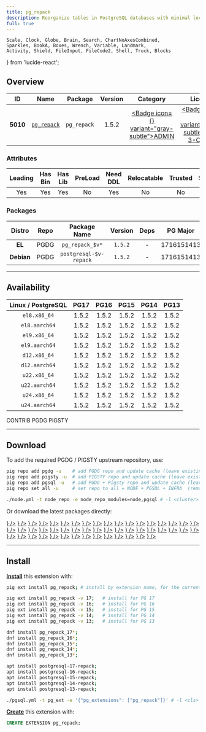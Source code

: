 ```yaml
---
title: pg_repack
description: Reorganize tables in PostgreSQL databases with minimal locks
full: true
---
```


    Scale, Clock, Globe, Brain, Search, ChartNoAxesCombined,
    Sparkles, BookA, Boxes, Wrench, Variable, Landmark,
    Activity, Shield, FileInput, FileCode2, Shell, Truck, Blocks
} from 'lucide-react';

## Overview

| <TooltipIconButton tooltip="Extension unique identifier" side="top">ID</TooltipIconButton> | <TooltipIconButton tooltip="Extension name" side="top">Name</TooltipIconButton> | <TooltipIconButton tooltip="Package name for installation" side="top">Package</TooltipIconButton> | <TooltipIconButton tooltip="Latest available extension version" side="top">Version</TooltipIconButton> | <TooltipIconButton tooltip="Extension category" side="top">Category</TooltipIconButton> | <TooltipIconButton tooltip="Open source license" side="top">License</TooltipIconButton> | <TooltipIconButton tooltip="Programming language" side="top">Lang</TooltipIconButton> |
|:--------:|:--------:|:----------:|:--------------:|:---------------------------------------:|:------------------------------------------------------:|:----:|
| **5010** | [`pg_repack`](https://github.com/reorg/pg_repack) | `pg_repack` | 1.5.2 | <a href="/ext/admin" className="no-underline"><Badge icon={<Landmark />} variant="gray-subtle">ADMIN</Badge></a> | <a href="/ext/list/license#bsd-3-clause" className="no-underline"><Badge icon={<Scale />} variant="blue-subtle">BSD 3-Clause</Badge></a> | <a href="/ext/list/lang#c"><Badge icon={<FileCode2 />} variant="blue-subtle">C</Badge></a> |

### Attributes

| <TooltipIconButton tooltip="The Primary Leading extension in the Package" side="top">Leading</TooltipIconButton> | <TooltipIconButton tooltip="Contains binary utils" side="top">Has Bin</TooltipIconButton> | <TooltipIconButton tooltip="Contains .so shared library files" side="top">Has Lib</TooltipIconButton> | <TooltipIconButton tooltip="Requires preloading via shared_preload_libraries" side="top">PreLoad</TooltipIconButton> | <TooltipIconButton tooltip="Requires CREATE EXTENSION DDL command" side="top">Need DDL</TooltipIconButton> | <TooltipIconButton tooltip="Can be installed in any schema" side="top">Relocatable</TooltipIconButton> | <TooltipIconButton tooltip="Can be created by non-superuser" side="top">Trusted</TooltipIconButton> | <TooltipIconButton tooltip="Schemas used by this extension" side="top">Schemas</TooltipIconButton> |
|:-------:|:-------:|:-------:|:-------:|:--------:|:-----------:|:-------:|:-------:|
| Yes | Yes | Yes | No | Yes | No | No | - |

### Packages

| <TooltipIconButton tooltip="Linux distribution family, EL or Debian" side="top">Distro</TooltipIconButton> | <TooltipIconButton tooltip="Package repository" side="top">Repo</TooltipIconButton> | <TooltipIconButton tooltip="The RPM/DEB Package Name Pattern (replace $v with real pg major)" side="top">Package Name</TooltipIconButton> | <TooltipIconButton tooltip="Latest package version" side="top">Version</TooltipIconButton> | <TooltipIconButton tooltip="RPM/DEB Package dependencies" side="top">Deps</TooltipIconButton> | <TooltipIconButton tooltip="Available in these PostgreSQL Major Versions" side="top">PG Major</TooltipIconButton> |
|:----------:|:--------:|:------------------------:|:-----------:|:------------:|:------------------:|
|   **EL**   | <Badge variant="blue-subtle"><span className="font-bold">PGDG</span></Badge> | `pg_repack_$v*` | `1.5.2` | - | <Badge variant="green-subtle">17</Badge><Badge variant="green-subtle">16</Badge><Badge variant="green-subtle">15</Badge><Badge variant="green-subtle">14</Badge><Badge variant="green-subtle">13</Badge> |
| **Debian** | <Badge variant="blue-subtle"><span className="font-bold">PGDG</span></Badge> | `postgresql-$v-repack` | `1.5.2` | - | <Badge variant="green-subtle">17</Badge><Badge variant="green-subtle">16</Badge><Badge variant="green-subtle">15</Badge><Badge variant="green-subtle">14</Badge><Badge variant="green-subtle">13</Badge> |



------

## Availability

| <TooltipIconButton tooltip="Linux Distro Arch / PostgreSQL Major Version" side="top">Linux / PostgreSQL </TooltipIconButton> | **PG17** | **PG16** | **PG15** | **PG14** | **PG13** |
|:-----:|:-----:|:-----:|:-----:|:-----:|:-----:|
| `el8.x86_64` | <Badge variant="blue-subtle">1.5.2</Badge> | <Badge variant="blue-subtle">1.5.2</Badge> | <Badge variant="blue-subtle">1.5.2</Badge> | <Badge variant="blue-subtle">1.5.2</Badge> | <Badge variant="blue-subtle">1.5.2</Badge> |
| `el8.aarch64` | <Badge variant="blue-subtle">1.5.2</Badge> | <Badge variant="blue-subtle">1.5.2</Badge> | <Badge variant="blue-subtle">1.5.2</Badge> | <Badge variant="blue-subtle">1.5.2</Badge> | <Badge variant="blue-subtle">1.5.2</Badge> |
| `el9.x86_64` | <Badge variant="blue-subtle">1.5.2</Badge> | <Badge variant="blue-subtle">1.5.2</Badge> | <Badge variant="blue-subtle">1.5.2</Badge> | <Badge variant="blue-subtle">1.5.2</Badge> | <Badge variant="blue-subtle">1.5.2</Badge> |
| `el9.aarch64` | <Badge variant="blue-subtle">1.5.2</Badge> | <Badge variant="blue-subtle">1.5.2</Badge> | <Badge variant="blue-subtle">1.5.2</Badge> | <Badge variant="blue-subtle">1.5.2</Badge> | <Badge variant="blue-subtle">1.5.2</Badge> |
| `d12.x86_64` | <Badge variant="blue-subtle">1.5.2</Badge> | <Badge variant="blue-subtle">1.5.2</Badge> | <Badge variant="blue-subtle">1.5.2</Badge> | <Badge variant="blue-subtle">1.5.2</Badge> | <Badge variant="blue-subtle">1.5.2</Badge> |
| `d12.aarch64` | <Badge variant="blue-subtle">1.5.2</Badge> | <Badge variant="blue-subtle">1.5.2</Badge> | <Badge variant="blue-subtle">1.5.2</Badge> | <Badge variant="blue-subtle">1.5.2</Badge> | <Badge variant="blue-subtle">1.5.2</Badge> |
| `u22.x86_64` | <Badge variant="blue-subtle">1.5.2</Badge> | <Badge variant="blue-subtle">1.5.2</Badge> | <Badge variant="blue-subtle">1.5.2</Badge> | <Badge variant="blue-subtle">1.5.2</Badge> | <Badge variant="blue-subtle">1.5.2</Badge> |
| `u22.aarch64` | <Badge variant="blue-subtle">1.5.2</Badge> | <Badge variant="blue-subtle">1.5.2</Badge> | <Badge variant="blue-subtle">1.5.2</Badge> | <Badge variant="blue-subtle">1.5.2</Badge> | <Badge variant="blue-subtle">1.5.2</Badge> |
| `u24.x86_64` | <Badge variant="blue-subtle">1.5.2</Badge> | <Badge variant="blue-subtle">1.5.2</Badge> | <Badge variant="blue-subtle">1.5.2</Badge> | <Badge variant="blue-subtle">1.5.2</Badge> | <Badge variant="blue-subtle">1.5.2</Badge> |
| `u24.aarch64` | <Badge variant="blue-subtle">1.5.2</Badge> | <Badge variant="blue-subtle">1.5.2</Badge> | <Badge variant="blue-subtle">1.5.2</Badge> | <Badge variant="blue-subtle">1.5.2</Badge> | <Badge variant="blue-subtle">1.5.2</Badge> |

<Badge variant="green-subtle"><span className="font-black">CONTRIB</span></Badge> <Badge variant="blue-subtle"><span className="font-black">PGDG</span></Badge> <Badge variant="amber-subtle"><span className="font-black">PIGSTY</span></Badge>

------

## Download

To add the required PGDG / PIGSTY upstream repository, use:

```bash tab="pig"
pig repo add pgdg -u    # add PGDG repo and update cache (leave existing repos)
pig repo add pigsty -u  # add PIGSTY repo and update cache (leave existing repos)
pig repo add pgsql -u   # add PGDG + Pigsty repo and update cache (leave existing repos)
pig repo set all -u     # set repo to all = NODE + PGSQL + INFRA  (remove existing repos)
```
```bash tab="pigsty"
./node.yml -t node_repo -e node_repo_modules=node,pgsql # -l <cluster>
```

Or download the latest packages directly:

<Files>
    <Folder name="el8.x86_64">
        <a href="https://download.postgresql.org/pub/repos/yum/17/redhat/rhel-8-x86_64/pg_repack_17-1.5.2-1PGDG.rhel8.x86_64.rpm"><File name="pg_repack_17-1.5.2-1PGDG.rhel8.x86_64.rpm" icon={<Package className="text-emerald-500" />} /></a>
        <a href="https://download.postgresql.org/pub/repos/yum/16/redhat/rhel-8-x86_64/pg_repack_16-1.5.2-1PGDG.rhel8.x86_64.rpm"><File name="pg_repack_16-1.5.2-1PGDG.rhel8.x86_64.rpm" icon={<Package className="text-emerald-500" />} /></a>
        <a href="https://download.postgresql.org/pub/repos/yum/15/redhat/rhel-8-x86_64/pg_repack_15-1.5.2-1PGDG.rhel8.x86_64.rpm"><File name="pg_repack_15-1.5.2-1PGDG.rhel8.x86_64.rpm" icon={<Package className="text-emerald-500" />} /></a>
        <a href="https://download.postgresql.org/pub/repos/yum/14/redhat/rhel-8-x86_64/pg_repack_14-1.5.2-1PGDG.rhel8.x86_64.rpm"><File name="pg_repack_14-1.5.2-1PGDG.rhel8.x86_64.rpm" icon={<Package className="text-emerald-500" />} /></a>
        <a href="https://download.postgresql.org/pub/repos/yum/13/redhat/rhel-8-x86_64/pg_repack_13-1.5.2-1PGDG.rhel8.x86_64.rpm"><File name="pg_repack_13-1.5.2-1PGDG.rhel8.x86_64.rpm" icon={<Package className="text-emerald-500" />} /></a>
    </Folder>
    <Folder name="el8.aarch64">
        <a href="https://download.postgresql.org/pub/repos/yum/17/redhat/rhel-8-aarch64/pg_repack_17-1.5.2-1PGDG.rhel8.aarch64.rpm"><File name="pg_repack_17-1.5.2-1PGDG.rhel8.aarch64.rpm" icon={<Package className="text-orange-500" />} /></a>
        <a href="https://download.postgresql.org/pub/repos/yum/16/redhat/rhel-8-aarch64/pg_repack_16-1.5.2-1PGDG.rhel8.aarch64.rpm"><File name="pg_repack_16-1.5.2-1PGDG.rhel8.aarch64.rpm" icon={<Package className="text-orange-500" />} /></a>
        <a href="https://download.postgresql.org/pub/repos/yum/15/redhat/rhel-8-aarch64/pg_repack_15-1.5.2-1PGDG.rhel8.aarch64.rpm"><File name="pg_repack_15-1.5.2-1PGDG.rhel8.aarch64.rpm" icon={<Package className="text-orange-500" />} /></a>
        <a href="https://download.postgresql.org/pub/repos/yum/14/redhat/rhel-8-aarch64/pg_repack_14-1.5.2-1PGDG.rhel8.aarch64.rpm"><File name="pg_repack_14-1.5.2-1PGDG.rhel8.aarch64.rpm" icon={<Package className="text-orange-500" />} /></a>
        <a href="https://download.postgresql.org/pub/repos/yum/13/redhat/rhel-8-aarch64/pg_repack_13-1.5.2-1PGDG.rhel8.aarch64.rpm"><File name="pg_repack_13-1.5.2-1PGDG.rhel8.aarch64.rpm" icon={<Package className="text-orange-500" />} /></a>
    </Folder>
    <Folder name="el9.x86_64">
        <a href="https://download.postgresql.org/pub/repos/yum/17/redhat/rhel-9-x86_64/pg_repack_17-1.5.2-1PGDG.rhel9.x86_64.rpm"><File name="pg_repack_17-1.5.2-1PGDG.rhel9.x86_64.rpm" icon={<Package className="text-emerald-500" />} /></a>
        <a href="https://download.postgresql.org/pub/repos/yum/16/redhat/rhel-9-x86_64/pg_repack_16-1.5.2-1PGDG.rhel9.x86_64.rpm"><File name="pg_repack_16-1.5.2-1PGDG.rhel9.x86_64.rpm" icon={<Package className="text-emerald-500" />} /></a>
        <a href="https://download.postgresql.org/pub/repos/yum/15/redhat/rhel-9-x86_64/pg_repack_15-1.5.2-1PGDG.rhel9.x86_64.rpm"><File name="pg_repack_15-1.5.2-1PGDG.rhel9.x86_64.rpm" icon={<Package className="text-emerald-500" />} /></a>
        <a href="https://download.postgresql.org/pub/repos/yum/14/redhat/rhel-9-x86_64/pg_repack_14-1.5.2-1PGDG.rhel9.x86_64.rpm"><File name="pg_repack_14-1.5.2-1PGDG.rhel9.x86_64.rpm" icon={<Package className="text-emerald-500" />} /></a>
        <a href="https://download.postgresql.org/pub/repos/yum/13/redhat/rhel-9-x86_64/pg_repack_13-1.5.2-1PGDG.rhel9.x86_64.rpm"><File name="pg_repack_13-1.5.2-1PGDG.rhel9.x86_64.rpm" icon={<Package className="text-emerald-500" />} /></a>
    </Folder>
    <Folder name="el9.aarch64">
        <a href="https://download.postgresql.org/pub/repos/yum/17/redhat/rhel-9-aarch64/pg_repack_17-1.5.2-1PGDG.rhel9.aarch64.rpm"><File name="pg_repack_17-1.5.2-1PGDG.rhel9.aarch64.rpm" icon={<Package className="text-orange-500" />} /></a>
        <a href="https://download.postgresql.org/pub/repos/yum/16/redhat/rhel-9-aarch64/pg_repack_16-1.5.2-1PGDG.rhel9.aarch64.rpm"><File name="pg_repack_16-1.5.2-1PGDG.rhel9.aarch64.rpm" icon={<Package className="text-orange-500" />} /></a>
        <a href="https://download.postgresql.org/pub/repos/yum/15/redhat/rhel-9-aarch64/pg_repack_15-1.5.2-1PGDG.rhel9.aarch64.rpm"><File name="pg_repack_15-1.5.2-1PGDG.rhel9.aarch64.rpm" icon={<Package className="text-orange-500" />} /></a>
        <a href="https://download.postgresql.org/pub/repos/yum/14/redhat/rhel-9-aarch64/pg_repack_14-1.5.2-1PGDG.rhel9.aarch64.rpm"><File name="pg_repack_14-1.5.2-1PGDG.rhel9.aarch64.rpm" icon={<Package className="text-orange-500" />} /></a>
        <a href="https://download.postgresql.org/pub/repos/yum/13/redhat/rhel-9-aarch64/pg_repack_13-1.5.2-1PGDG.rhel9.aarch64.rpm"><File name="pg_repack_13-1.5.2-1PGDG.rhel9.aarch64.rpm" icon={<Package className="text-orange-500" />} /></a>
    </Folder>
    <Folder name="d12.x86_64">
        <a href="https://apt.postgresql.org/pub/repos/apt/pool/main/p/pg-repack/postgresql-17-repack_1.5.2-1.pgdg120+1_arm64.deb"><File name="postgresql-17-repack_1.5.2-1.pgdg120+1_arm64.deb" icon={<Box className="text-emerald-500" />} /></a>
        <a href="https://apt.postgresql.org/pub/repos/apt/pool/main/p/pg-repack/postgresql-16-repack_1.5.2-1.pgdg120+1_arm64.deb"><File name="postgresql-16-repack_1.5.2-1.pgdg120+1_arm64.deb" icon={<Box className="text-emerald-500" />} /></a>
        <a href="https://apt.postgresql.org/pub/repos/apt/pool/main/p/pg-repack/postgresql-15-repack_1.5.2-1.pgdg120+1_arm64.deb"><File name="postgresql-15-repack_1.5.2-1.pgdg120+1_arm64.deb" icon={<Box className="text-emerald-500" />} /></a>
        <a href="https://apt.postgresql.org/pub/repos/apt/pool/main/p/pg-repack/postgresql-14-repack_1.5.2-1.pgdg120+1_arm64.deb"><File name="postgresql-14-repack_1.5.2-1.pgdg120+1_arm64.deb" icon={<Box className="text-emerald-500" />} /></a>
        <a href="https://apt.postgresql.org/pub/repos/apt/pool/main/p/pg-repack/postgresql-13-repack_1.5.2-1.pgdg120+1_arm64.deb"><File name="postgresql-13-repack_1.5.2-1.pgdg120+1_arm64.deb" icon={<Box className="text-emerald-500" />} /></a>
    </Folder>
    <Folder name="d12.aarch64">
        <a href="https://apt.postgresql.org/pub/repos/apt/pool/main/p/pg-repack/postgresql-17-repack_1.5.2-1.pgdg120+1_amd64.deb"><File name="postgresql-17-repack_1.5.2-1.pgdg120+1_amd64.deb" icon={<Box className="text-orange-500" />} /></a>
        <a href="https://apt.postgresql.org/pub/repos/apt/pool/main/p/pg-repack/postgresql-16-repack_1.5.2-1.pgdg120+1_amd64.deb"><File name="postgresql-16-repack_1.5.2-1.pgdg120+1_amd64.deb" icon={<Box className="text-orange-500" />} /></a>
        <a href="https://apt.postgresql.org/pub/repos/apt/pool/main/p/pg-repack/postgresql-15-repack_1.5.2-1.pgdg120+1_amd64.deb"><File name="postgresql-15-repack_1.5.2-1.pgdg120+1_amd64.deb" icon={<Box className="text-orange-500" />} /></a>
        <a href="https://apt.postgresql.org/pub/repos/apt/pool/main/p/pg-repack/postgresql-14-repack_1.5.2-1.pgdg120+1_amd64.deb"><File name="postgresql-14-repack_1.5.2-1.pgdg120+1_amd64.deb" icon={<Box className="text-orange-500" />} /></a>
        <a href="https://apt.postgresql.org/pub/repos/apt/pool/main/p/pg-repack/postgresql-13-repack_1.5.2-1.pgdg120+1_amd64.deb"><File name="postgresql-13-repack_1.5.2-1.pgdg120+1_amd64.deb" icon={<Box className="text-orange-500" />} /></a>
    </Folder>
    <Folder name="u22.x86_64">
        <a href="https://apt.postgresql.org/pub/repos/apt/pool/main/p/pg-repack/postgresql-17-repack_1.5.2-1.pgdg22.04+1_amd64.deb"><File name="postgresql-17-repack_1.5.2-1.pgdg22.04+1_amd64.deb" icon={<Box className="text-emerald-500" />} /></a>
        <a href="https://apt.postgresql.org/pub/repos/apt/pool/main/p/pg-repack/postgresql-16-repack_1.5.2-1.pgdg22.04+1_amd64.deb"><File name="postgresql-16-repack_1.5.2-1.pgdg22.04+1_amd64.deb" icon={<Box className="text-emerald-500" />} /></a>
        <a href="https://apt.postgresql.org/pub/repos/apt/pool/main/p/pg-repack/postgresql-15-repack_1.5.2-1.pgdg22.04+1_amd64.deb"><File name="postgresql-15-repack_1.5.2-1.pgdg22.04+1_amd64.deb" icon={<Box className="text-emerald-500" />} /></a>
        <a href="https://apt.postgresql.org/pub/repos/apt/pool/main/p/pg-repack/postgresql-14-repack_1.5.2-1.pgdg22.04+1_amd64.deb"><File name="postgresql-14-repack_1.5.2-1.pgdg22.04+1_amd64.deb" icon={<Box className="text-emerald-500" />} /></a>
        <a href="https://apt.postgresql.org/pub/repos/apt/pool/main/p/pg-repack/postgresql-13-repack_1.5.2-1.pgdg22.04+1_amd64.deb"><File name="postgresql-13-repack_1.5.2-1.pgdg22.04+1_amd64.deb" icon={<Box className="text-emerald-500" />} /></a>
    </Folder>
    <Folder name="u22.aarch64">
        <a href="https://apt.postgresql.org/pub/repos/apt/pool/main/p/pg-repack/postgresql-17-repack_1.5.2-1.pgdg22.04+1_arm64.deb"><File name="postgresql-17-repack_1.5.2-1.pgdg22.04+1_arm64.deb" icon={<Box className="text-orange-500" />} /></a>
        <a href="https://apt.postgresql.org/pub/repos/apt/pool/main/p/pg-repack/postgresql-16-repack_1.5.2-1.pgdg22.04+1_arm64.deb"><File name="postgresql-16-repack_1.5.2-1.pgdg22.04+1_arm64.deb" icon={<Box className="text-orange-500" />} /></a>
        <a href="https://apt.postgresql.org/pub/repos/apt/pool/main/p/pg-repack/postgresql-15-repack_1.5.2-1.pgdg22.04+1_arm64.deb"><File name="postgresql-15-repack_1.5.2-1.pgdg22.04+1_arm64.deb" icon={<Box className="text-orange-500" />} /></a>
        <a href="https://apt.postgresql.org/pub/repos/apt/pool/main/p/pg-repack/postgresql-14-repack_1.5.2-1.pgdg22.04+1_arm64.deb"><File name="postgresql-14-repack_1.5.2-1.pgdg22.04+1_arm64.deb" icon={<Box className="text-orange-500" />} /></a>
        <a href="https://apt.postgresql.org/pub/repos/apt/pool/main/p/pg-repack/postgresql-13-repack_1.5.2-1.pgdg22.04+1_arm64.deb"><File name="postgresql-13-repack_1.5.2-1.pgdg22.04+1_arm64.deb" icon={<Box className="text-orange-500" />} /></a>
    </Folder>
    <Folder name="u24.x86_64">
        <a href="https://apt.postgresql.org/pub/repos/apt/pool/main/p/pg-repack/postgresql-17-repack_1.5.2-1.pgdg24.04+1_amd64.deb"><File name="postgresql-17-repack_1.5.2-1.pgdg24.04+1_amd64.deb" icon={<Box className="text-emerald-500" />} /></a>
        <a href="https://apt.postgresql.org/pub/repos/apt/pool/main/p/pg-repack/postgresql-16-repack_1.5.2-1.pgdg24.04+1_amd64.deb"><File name="postgresql-16-repack_1.5.2-1.pgdg24.04+1_amd64.deb" icon={<Box className="text-emerald-500" />} /></a>
        <a href="https://apt.postgresql.org/pub/repos/apt/pool/main/p/pg-repack/postgresql-15-repack_1.5.2-1.pgdg24.04+1_amd64.deb"><File name="postgresql-15-repack_1.5.2-1.pgdg24.04+1_amd64.deb" icon={<Box className="text-emerald-500" />} /></a>
        <a href="https://apt.postgresql.org/pub/repos/apt/pool/main/p/pg-repack/postgresql-14-repack_1.5.2-1.pgdg24.04+1_amd64.deb"><File name="postgresql-14-repack_1.5.2-1.pgdg24.04+1_amd64.deb" icon={<Box className="text-emerald-500" />} /></a>
        <a href="https://apt.postgresql.org/pub/repos/apt/pool/main/p/pg-repack/postgresql-13-repack_1.5.2-1.pgdg24.04+1_amd64.deb"><File name="postgresql-13-repack_1.5.2-1.pgdg24.04+1_amd64.deb" icon={<Box className="text-emerald-500" />} /></a>
    </Folder>
    <Folder name="u24.aarch64">
        <a href="https://apt.postgresql.org/pub/repos/apt/pool/main/p/pg-repack/postgresql-17-repack_1.5.2-1.pgdg24.04+1_arm64.deb"><File name="postgresql-17-repack_1.5.2-1.pgdg24.04+1_arm64.deb" icon={<Box className="text-orange-500" />} /></a>
        <a href="https://apt.postgresql.org/pub/repos/apt/pool/main/p/pg-repack/postgresql-16-repack_1.5.2-1.pgdg24.04+1_arm64.deb"><File name="postgresql-16-repack_1.5.2-1.pgdg24.04+1_arm64.deb" icon={<Box className="text-orange-500" />} /></a>
        <a href="https://apt.postgresql.org/pub/repos/apt/pool/main/p/pg-repack/postgresql-15-repack_1.5.2-1.pgdg24.04+1_arm64.deb"><File name="postgresql-15-repack_1.5.2-1.pgdg24.04+1_arm64.deb" icon={<Box className="text-orange-500" />} /></a>
        <a href="https://apt.postgresql.org/pub/repos/apt/pool/main/p/pg-repack/postgresql-14-repack_1.5.2-1.pgdg24.04+1_arm64.deb"><File name="postgresql-14-repack_1.5.2-1.pgdg24.04+1_arm64.deb" icon={<Box className="text-orange-500" />} /></a>
        <a href="https://apt.postgresql.org/pub/repos/apt/pool/main/p/pg-repack/postgresql-13-repack_1.5.2-1.pgdg24.04+1_arm64.deb"><File name="postgresql-13-repack_1.5.2-1.pgdg24.04+1_arm64.deb" icon={<Box className="text-orange-500" />} /></a>
    </Folder>
</Files>

------

## Install

[**Install**](/docs/pgsql/extension/install) this extension with:

```bash tab="pig"
pig ext install pg_repack; # install by extension name, for the current active PG version

pig ext install pg_repack -v 17;   # install for PG 17
pig ext install pg_repack -v 16;   # install for PG 16
pig ext install pg_repack -v 15;   # install for PG 15
pig ext install pg_repack -v 14;   # install for PG 14
pig ext install pg_repack -v 13;   # install for PG 13
```
```bash tab="yum" 
dnf install pg_repack_17*;
dnf install pg_repack_16*;
dnf install pg_repack_15*;
dnf install pg_repack_14*;
dnf install pg_repack_13*;
```
```bash tab="apt" 
apt install postgresql-17-repack;
apt install postgresql-16-repack;
apt install postgresql-15-repack;
apt install postgresql-14-repack;
apt install postgresql-13-repack;
```
```bash tab="ansible"
./pgsql.yml -t pg_ext -e '{"pg_extensions": ["pg_repack"]}' # -l <cls>
```

[**Create**](/docs/pgsql/extension/create) this extension with:

```sql
CREATE EXTENSION pg_repack;
```


